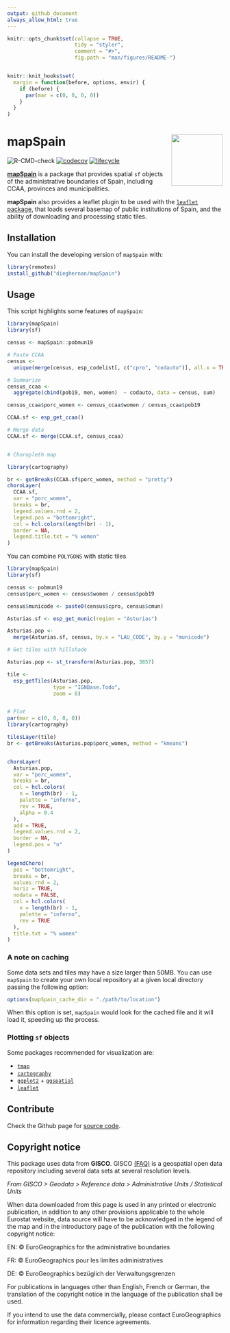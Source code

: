 ---
output: github_document
always_allow_html: true
---

```{r, include = FALSE}
knitr::opts_chunk$set(collapse = TRUE,
                      tidy = "styler",
                      comment = "#>",
                      fig.path = "man/figures/README-")


knitr::knit_hooks$set(
  margin = function(before, options, envir) {
    if (before) {
      par(mar = c(0, 0, 0, 0))
    }
  }
)
```

# mapSpain <img src="man/figures/logo.png" align="right" width="120" />

<!-- badges: start -->
![R-CMD-check](https://github.com/dieghernan/mapSpain/workflows/R-CMD-check/badge.svg)
[![codecov](https://codecov.io/gh/dieghernan/mapSpain/branch/master/graph/badge.svg)](https://codecov.io/gh/dieghernan/mapSpain)
[![lifecycle](https://img.shields.io/badge/lifecycle-experimental-orange.svg)](https://www.tidyverse.org/lifecycle/#experimental)
<!-- badges: end -->

**[mapSpain](https://dieghernan.github.io/mapSpain/)** is a package that provides spatial `sf` objects of the administrative boundaries of Spain, including CCAA, provinces and municipalities. 

**mapSpain** also provides a leaflet plugin to be used with the [`leaflet` package](https://rstudio.github.io/leaflet/), that loads several basemap of public institutions of Spain, and the ability of downloading and processing static tiles.

## Installation

You can install the developing version of `mapSpain` with:

``` r
library(remotes)
install_github("dieghernan/mapSpain")
```

## Usage

This script highlights some features of `mapSpain`:

```{r static}
library(mapSpain)
library(sf)

census <- mapSpain::pobmun19

# Paste CCAA
census <-
  unique(merge(census, esp_codelist[, c("cpro", "codauto")], all.x = TRUE))

# Summarize
census_ccaa <-
  aggregate(cbind(pob19, men, women)  ~ codauto, data = census, sum)

census_ccaa$porc_women <- census_ccaa$women / census_ccaa$pob19

CCAA.sf <- esp_get_ccaa()

# Merge data
CCAA.sf <- merge(CCAA.sf, census_ccaa)


# Choropleth map

library(cartography)

br <- getBreaks(CCAA.sf$porc_women, method = "pretty")
choroLayer(
  CCAA.sf,
  var = "porc_women",
  breaks = br,
  legend.values.rnd = 2,
  legend.pos = "bottomright",
  col = hcl.colors(length(br) - 1),
  border = NA,
  legend.title.txt = "% women"
)

```

You can combine `POLYGONS` with static tiles

```{r tile, warning=FALSE, fig.asp=0.7}
library(mapSpain)
library(sf)

census <- pobmun19
census$porc_women <- census$women / census$pob19

census$municode <- paste0(census$cpro, census$cmun)

Asturias.sf <- esp_get_munic(region = "Asturias")

Asturias.pop <-
  merge(Asturias.sf, census, by.x = "LAU_CODE", by.y = "municode")

# Get tiles with hillshade

Asturias.pop <- st_transform(Asturias.pop, 3857)

tile <-
  esp_getTiles(Asturias.pop,
               type = "IGNBase.Todo",
               zoom = 8)


# Plot
par(mar = c(0, 0, 0, 0))
library(cartography)

tilesLayer(tile)
br <- getBreaks(Asturias.pop$porc_women, method = "kmeans")


choroLayer(
  Asturias.pop,
  var = "porc_women",
  breaks = br,
  col = hcl.colors(
    n = length(br) - 1,
    palette = "inferno",
    rev = TRUE,
    alpha = 0.4
  ),
  add = TRUE,
  legend.values.rnd = 2,
  border = NA,
  legend.pos = "n"
)

legendChoro(
  pos = "bottomright",
  breaks = br,
  values.rnd = 2,
  horiz = TRUE,
  nodata = FALSE,
  col = hcl.colors(
    n = length(br) - 1,
    palette = "inferno",
    rev = TRUE
  ),
  title.txt = "% women"
)

```

### A note on caching

Some data sets and tiles may have a size larger than 50MB. You can use `mapSpain` to create your own local repository at a given local directory passing the following option:

```r
options(mapSpain_cache_dir = "./path/to/location")
```

When this option is set, `mapSpain` would look for the cached file and it will load it, speeding up the process.

### Plotting `sf` objects

Some packages recommended for visualization are:

* [`tmap`](https://mtennekes.github.io/tmap/)    
* [`cartography`](http://riatelab.github.io/cartography/docs/)
* [`ggplot2`](https://github.com/tidyverse/ggplot2) + [`ggspatial`](https://github.com/paleolimbot/ggspatial)
* [`leaflet`](https://rstudio.github.io/leaflet/)

## Contribute

Check the Github page for [source code](https://github.com/dieghernan/mapSpain/).


## Copyright notice

This package uses data from **GISCO**. GISCO [(FAQ)](https://ec.europa.eu/eurostat/web/gisco/faq) is a geospatial open data repository including several data sets at several resolution levels.

*From GISCO > Geodata > Reference data > Administrative Units / Statistical Units*

When data downloaded from this page is used in any printed or electronic publication, in addition to any other provisions applicable to the whole Eurostat website, data source will have to be acknowledged in the legend of the map and in the introductory page of the publication with the following copyright notice:

EN: &copy; EuroGeographics for the administrative boundaries

FR: &copy; EuroGeographics pour les limites administratives

DE: &copy; EuroGeographics bez&uuml;glich der Verwaltungsgrenzen

For publications in languages other than English, French or German, the translation of the copyright notice in the language of the publication shall be used.

If you intend to use the data commercially, please contact EuroGeographics for information regarding their licence agreements.
